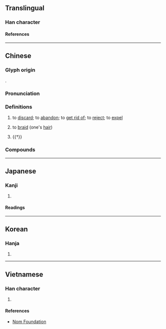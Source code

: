 {{also|摈}}
{{character info}}
==Translingual==

===Han character===
{{Han char|rn=64|rad=手|as=14|sn=17|four=53086|canj=QJMC|ids=⿰扌賓}}

====References====
{{Han ref|kx=0460.270|dkj=12880|dj=0810.040|hdz=31977.020|uh=64EF}}

----

==Chinese==
{{zh-forms|s=摈|alt=賓,𢷤}}

===Glyph origin===
{{Han etym}}
{{Han compound|手|賓|ls=psc|t1=hand|c1=s|c2=p}}.

===Pronunciation===
{{zh-pron
|m=bìn
|c=ban3
|mc=y
|oc=y
|cat=v
}}

===Definitions===
{{zh-hanzi}}

# {{lb|zh|literary}} to [[discard]]; to [[abandon]]; to [[get rid of]]; to [[reject]]; to [[expel]]
# {{lb|zh|Cantonese}} to [[braid]] (one's [[hair]])
# {{†}} {{zh-alt-form|儐|to [[entertain]] [[guest]]s}}

===Compounds===
{{zh-der|擯相|擯落|排擯|擯斥|擯黜|擯除|擯棄}}

----

==Japanese==

===Kanji===
{{ja-kanji|grade=|rs=手14}}

# {{rfdef|ja|sort=手14}}

====Readings====
{{ja-readings
|on=ひん
|kun=しりぞける
}}

----

==Korean==

===Hanja===
{{ko-hanja|빈}}

# {{rfdef|ko|sort=手14}}

----

==Vietnamese==

===Han character===
{{vi-readings|rs=手14|reading=tấn}}

# {{rfdef|vi|sort=手14}}

====References====
* [http://nomfoundation.org/common/nom_details.php?codepoint=64ef Nom Foundation]